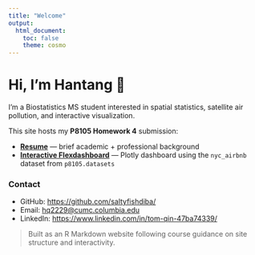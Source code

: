 ---
title: "Welcome"
output: 
  html_document:
    toc: false
    theme: cosmo
---

# Hi, I'm Hantang 👋

I'm a Biostatistics MS student interested in spatial statistics, satellite air pollution, and interactive visualization.

This site hosts my **P8105 Homework 4** submission:

- **[Resume](resume.html)** — brief academic + professional background  
- **[Interactive Flexdashboard](dashboard.html)** — Plotly dashboard using the `nyc_airbnb` dataset from `p8105.datasets`

### Contact
- GitHub: <https://github.com/saltyfishdiba/>  
- Email: <hq2229@cumc.columbia.edu>  
- LinkedIn: <https://www.linkedin.com/in/tom-qin-47ba74339/>

> Built as an R Markdown website following course guidance on site structure and interactivity.